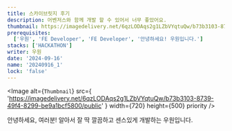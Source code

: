 ```yaml
---
title: 스카이브릿지 후기
description: 어벤저스와 함께 개발 할 수 있어서 너무 좋았어요.
thumbnail: https://imagedelivery.net/6qzLODAqs2g1LZbVYqtuQw/b73b3103-8739-49f4-8299-be9a1bcf5800/public
prerequisites:
  ['우원', 'FE Developer', 'FE Developer', '안녕하세요! 우원입니다.']
stacks: ['HACKATHON']
writer: 우원
date: '2024-09-16'
name: '20240916_1'
lock: 'false'
---
```


<div style={{
  display: 'flex',
  justifyContent: 'center',
  alignItems: 'center',
  flexDirection: 'column',
}}>

  <Image
    alt={`Thumbnail`}
    src={
      'https://imagedelivery.net/6qzLODAqs2g1LZbVYqtuQw/b73b3103-8739-49f4-8299-be9a1bcf5800/public'
    }
    width={720}
    height={500}
    priority
  />
</div>

안녕하세요, 여러분!
알아서 잘 딱 깔끔하고 센스있게 개발하는 우원입니다.


